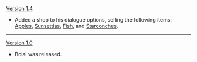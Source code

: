 {{Change History/Header}}
[[Version 1.4]]
*Added a shop to his dialogue options, selling the following items: [[Apple]]s, [[Sunsettia]]s, [[Fish]], and [[Starconch]]es.
----
[[Version 1.0]]
*Bolai was released.